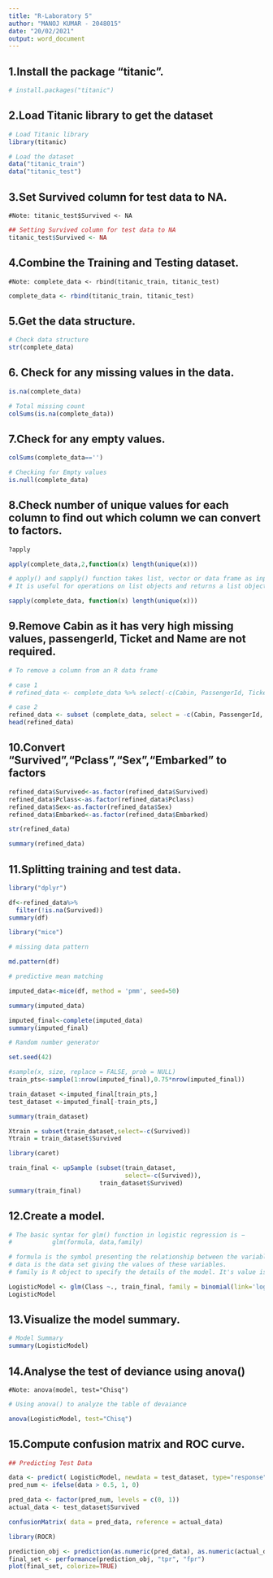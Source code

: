 ```yaml
---
title: "R-Laboratory 5"
author: "MANOJ KUMAR - 2048015"
date: "20/02/2021"
output: word_document
---
```


## 1.Install the package “titanic”.
```r
# install.packages("titanic")
```

## 2.Load Titanic library to get the dataset
```r
# Load Titanic library
library(titanic)
```

```r
# Load the dataset
data("titanic_train")
data("titanic_test")
```

## 3.Set Survived column for test data to NA.
    #Note: titanic_test$Survived <- NA
```r
## Setting Survived column for test data to NA
titanic_test$Survived <- NA
```

## 4.Combine the  Training and Testing dataset.
    #Note: complete_data <- rbind(titanic_train, titanic_test)
```r
complete_data <- rbind(titanic_train, titanic_test)
```

## 5.Get the data structure.
```r
# Check data structure
str(complete_data)
```

## 6. Check for any missing values in the data.
```r
is.na(complete_data)
```

```r
# Total missing count
colSums(is.na(complete_data))
```

## 7.Check for any empty values.
```r
colSums(complete_data=='')
```

```r
# Checking for Empty values
is.null(complete_data)
```

## 8.Check number of unique values for each column to find out which column we can convert to factors.
```r
?apply
```

```r
apply(complete_data,2,function(x) length(unique(x)))
```

```r
# apply() and sapply() function takes list, vector or data frame as input and gives output in vector or matrix. 
# It is useful for operations on list objects and returns a list object of same length of original set.

sapply(complete_data, function(x) length(unique(x)))

```

## 9.Remove Cabin as it has very high missing values, passengerId, Ticket and Name are not required.
```r
# To remove a column from an R data frame

# case 1
# refined_data <- complete_data %>% select(-c(Cabin, PassengerId, Ticket, Name))

# case 2
refined_data <- subset (complete_data, select = -c(Cabin, PassengerId, Ticket, Name))
head(refined_data)
```

## 10.Convert "Survived","Pclass","Sex","Embarked" to factors
```r
refined_data$Survived<-as.factor(refined_data$Survived)
refined_data$Pclass<-as.factor(refined_data$Pclass)
refined_data$Sex<-as.factor(refined_data$Sex)
refined_data$Embarked<-as.factor(refined_data$Embarked)
```

```r
str(refined_data)
```
```r
summary(refined_data)
```


## 11.Splitting training and test data.
```r
library("dplyr")
```

```r
df<-refined_data%>%
  filter(!is.na(Survived))
summary(df)
```

```r
library("mice")
```

```r
# missing data pattern

md.pattern(df)
```

```r
# predictive mean matching

imputed_data<-mice(df, method = 'pmm', seed=50)
```
```r
summary(imputed_data)
```
```r
imputed_final<-complete(imputed_data)
summary(imputed_final)
```
```r
# Random number generator

set.seed(42)

#sample(x, size, replace = FALSE, prob = NULL)
train_pts<-sample(1:nrow(imputed_final),0.75*nrow(imputed_final))

train_dataset <-imputed_final[train_pts,]
test_dataset <-imputed_final[-train_pts,]
```

```r
summary(train_dataset)
```

```r
Xtrain = subset(train_dataset,select=-c(Survived))
Ytrain = train_dataset$Survived
```
```r
library(caret)
```
```r
train_final <- upSample (subset(train_dataset,
                                select=-c(Survived)),
                         train_dataset$Survived)
summary(train_final)
```

## 12.Create a model.
```r
# The basic syntax for glm() function in logistic regression is −
#           glm(formula, data,family)

# formula is the symbol presenting the relationship between the variables.
# data is the data set giving the values of these variables.
# family is R object to specify the details of the model. It's value is binomial for logistic regression.

LogisticModel <- glm(Class ~., train_final, family = binomial(link='logit'))
LogisticModel
```

## 13.Visualize the model summary.
```r
# Model Summary
summary(LogisticModel)
```

## 14.Analyse the test of deviance using anova()
    #Note: anova(model, test="Chisq")
```r
# Using anova() to analyze the table of devaiance

anova(LogisticModel, test="Chisq")
```

## 15.Compute confusion matrix and ROC curve.
```r
## Predicting Test Data

data <- predict( LogisticModel, newdata = test_dataset, type="response")
pred_num <- ifelse(data > 0.5, 1, 0)

pred_data <- factor(pred_num, levels = c(0, 1))
actual_data <- test_dataset$Survived

confusionMatrix( data = pred_data, reference = actual_data)
```

```r
library(ROCR)
```

```r
prediction_obj <- prediction(as.numeric(pred_data), as.numeric(actual_data))
final_set <- performance(prediction_obj, "tpr", "fpr")
plot(final_set, colorize=TRUE)
```

